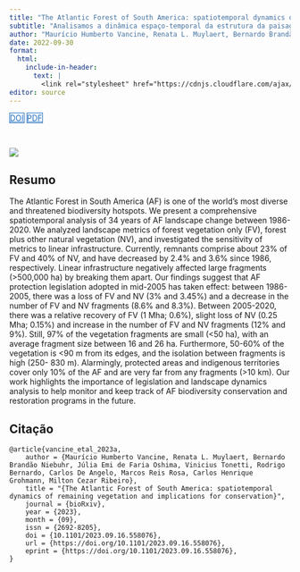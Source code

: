 ```yaml
---
title: "The Atlantic Forest of South America: spatiotemporal dynamics of vegetation and implications for conservation"
subtitle: "Analisamos a dinâmica espaço-temporal da estrutura da paisagem da vegetação na Mata Atlântica entre 1986 e 2020."
author: "Maurício Humberto Vancine, Renata L. Muylaert, Bernardo Brandão Niebuhr, Júlia Emi de Faria Oshima, Vinicius Tonetti, Rodrigo Bernardo, Carlos De Angelo, Marcos Reis Rosa, Carlos Henrique Grohmann, Milton Cezar Ribeiro"
date: 2022-09-30
format:
  html:
    include-in-header: 
      text: |
        <link rel="stylesheet" href="https://cdnjs.cloudflare.com/ajax/libs/font-awesome/6.5.0/css/all.min.css">
editor: source
---
```


<div class="mt-4 d-flex flex-row flex-wrap gap-1 justify-content-left justify-content-sm-start" role="group" aria-label="Links">
  <a href="https://doi.org/10.1101/2023.09.16.558076" class="btn btn-custom text-capitalize" target="_blank"><i class="ai ai-biorxiv me-1"></i>DOI</a>
  <a href="/publications/2022-santos-etal.pdf" class="btn btn-custom text-capitalize" target="_blank"><i class="bi bi-file-earmark-pdf me-1"></i>PDF</a>
</div>

<style>
  .btn-custom {
    background-color: white;
    border: 1px solid #1c6cbe; /* Borda azul */
    color: #1c6cbe; /* Texto azul */
    transition: background-color 0.3s, color 0.3s;
  }
  .btn-custom:hover {
    background-color: #1c6cbe; /* Cor de fundo azul ao passar o mouse */
    color: white; /* Texto branco */
  }
</style>

<br> 

![](featured.png)

## Resumo

The Atlantic Forest in South America (AF) is one of the world’s most diverse and threatened biodiversity hotspots. We present a comprehensive spatiotemporal analysis of 34 years of AF landscape change between 1986-2020. We analyzed landscape metrics of forest vegetation only (FV), forest plus other natural vegetation (NV), and investigated the sensitivity of metrics to linear infrastructure. Currently, remnants comprise about 23% of FV and 40% of NV, and have decreased by 2.4% and 3.6% since 1986, respectively. Linear infrastructure negatively affected large fragments (\>500,000 ha) by breaking them apart. Our findings suggest that AF protection legislation adopted in mid-2005 has taken effect: between 1986-2005, there was a loss of FV and NV (3% and 3.45%) and a decrease in the number of FV and NV fragments (8.6% and 8.3%). Between 2005-2020, there was a relative recovery of FV (1 Mha; 0.6%), slight loss of NV (0.25 Mha; 0.15%) and increase in the number of FV and NV fragments (12% and 9%). Still, 97% of the vegetation fragments are small (\<50 ha), with an average fragment size between 16 and 26 ha. Furthermore, 50-60% of the vegetation is \<90 m from its edges, and the isolation between fragments is high (250- 830 m). Alarmingly, protected areas and indigenous territories cover only 10% of the AF and are very far from any fragments (\>10 km). Our work highlights the importance of legislation and landscape dynamics analysis to help monitor and keep track of AF biodiversity conservation and restoration programs in the future.

## Citação

```         
@article{vancine_etal_2023a,
    author = {Maurício Humberto Vancine, Renata L. Muylaert, Bernardo Brandão Niebuhr, Júlia Emi de Faria Oshima, Vinicius Tonetti, Rodrigo Bernardo, Carlos De Angelo, Marcos Reis Rosa, Carlos Henrique Grohmann, Milton Cezar Ribeiro},
    title = "{The Atlantic Forest of South America: spatiotemporal dynamics of remaining vegetation and implications for conservation}",
    journal = {bioRxiv},
    year = {2023},
    month = {09},
    issn = {2692-8205},
    doi = {10.1101/2023.09.16.558076},
    url = {https://doi.org/10.1101/2023.09.16.558076},
    eprint = {https://doi.org/10.1101/2023.09.16.558076},
}
```
